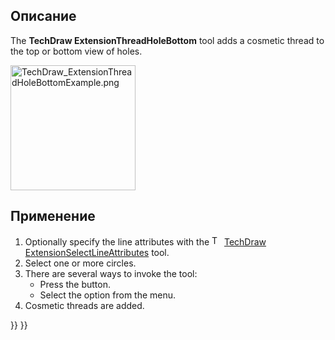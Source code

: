 <languages/>

<div class="mw-translate-fuzzy">
{{Docnav/ru
|[[TechDraw_ExtensionThreadBoltSide/ru|Обозначить наружную резьбу в разрезе стержня]]
|[[TechDraw_ExtensionThreadBoltBottom/ru|Обозначить наружную резьбу стержня с сечением вдоль оси]]
|[[TechDraw_Workbench/ru|Верстак "TechDraw"]]
|IconL=TechDraw_ExtensionThreadBoltSide.svg
|IconR=TechDraw_ExtensionThreadBoltBottom.svg
|IconC=Workbench_TechDraw.svg
}}
</div>

<div class="mw-translate-fuzzy">
{{GuiCommand/ru
|Name/ru=Обозначить внутреннюю резьбу отверстия с сечением вдоль оси
|Name=TechDraw_ExtensionThreadHoleBottom
|MenuLocation=TechDraw → Extensions: centerlines and threading → Cosmetic thread hole bottom view
|Workbenches=[[TechDraw_Workbench/ru|TechDraw]]
|Shortcut=
|Version=0.20
|SeeAlso=[[TechDraw_ExtensionThreadBoltBottom/ru|Обозначить наружную резьбу стержня с сечением вдоль оси]], [[TechDraw_ExtensionCircleCenterLines/ru|Добавить осевые линии к окружности]]
}}
</div>

<span id="Description"></span>
==Описание==

The '''TechDraw ExtensionThreadHoleBottom''' tool adds a cosmetic thread to the top or bottom view of holes.

[[Image:TechDraw_ExtensionThreadHoleBottomExample.png|200px]]
{{Caption|On the right a hole with a cosmetic thread}}

<span id="Usage"></span>
==Применение==

# Optionally specify the line attributes with the [[Image:TechDraw_ExtensionSelectLineAttributes.svg|16px]] [[TechDraw_ExtensionSelectLineAttributes|TechDraw ExtensionSelectLineAttributes]] tool.
# Select one or more circles.
# There are several ways to invoke the tool:
#* Press the {{Button|[[Image:TechDraw_ExtensionThreadHoleBottom.svg|16px]] [[TechDraw_ExtensionThreadHoleBottom|Add Cosmetic Thread Hole Bottom View]]}} button.
#* Select the {{MenuCommand|TechDraw → Extensions: Centerlines/Threading → [[Image:TechDraw_ExtensionThreadHoleBottom.svg|16px]] Add Cosmetic Thread Hole Bottom View}} option from the menu.
# Cosmetic threads are added.


<div class="mw-translate-fuzzy">
{{Docnav/ru
|[[TechDraw_ExtensionThreadBoltSide/ru|Обозначить наружную резьбу в разрезе стержня]]
|[[TechDraw_ExtensionThreadBoltBottom/ru|Обозначить наружную резьбу стержня с сечением вдоль оси]]
|[[TechDraw_Workbench/ru|Верстак "TechDraw"]]
|IconL=TechDraw_ExtensionThreadBoltSide.svg
|IconR=TechDraw_ExtensionThreadBoltBottom.svg
|IconC=Workbench_TechDraw.svg
}}
</div>

{{TechDraw_Tools_navi{{#translation:}}}}
{{Userdocnavi{{#translation:}}}}